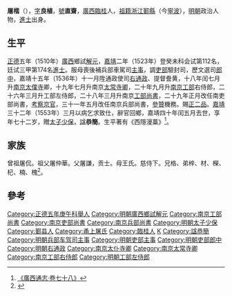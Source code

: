 {{明清人物信息框
| 姓名 = 屠楷
| 原名 =
| 圖片名稱= 
| 圖片大小 =
| 圖片說明 = 
| 最高職務 =南京兵部尚書參贊機務
| 國家 = 大明 
| 爵位 =
| 籍貫 = [[廣西|廣西]][[桂林府|桂林府]][[臨桂縣|臨桂縣]]
| 族裔 = 
| 字號 = 
| 諡號 =
| 出生日期 = 闰九月初六日
| 出生地點 = 
| 逝世日期 = 嘉靖四十年闰五月
| 逝世地點 =
| 墓葬 =
| 配偶 = 娶张氏
| 親屬 = （子）炳言
| 出身 =
* 正德五年庚午科舉人
* 嘉靖二年癸未科進士
| 經歷 =
| 著作 = 
}}'''屠楷'''（{{bd|1490年||1561年|}}），[[表字|字]]'''良植'''，[[號|號]]'''直齋'''，[[廣西|廣西]][[臨桂|臨桂]]人，[[祖籍|祖籍]][[浙江|浙江]][[鄞縣|鄞縣]]（今[[寧波|寧波]]），[[明朝|明朝]]政治人物，[[進士|進士]]出身。

==生平==
[[正德_(明朝)|正德]]五年（1510年）[[廣西|廣西]]鄉試[[解元|解元]]，[[嘉靖|嘉靖]]二年（1523年）登癸未科会试第112名，廷试三甲第174名[[進士|進士]]。服母喪後補兵部車駕司[[主事|主事]]，調[[吏部|吏部]]驗封司，歷文選司[[郎中|郎中]]，嘉靖十五年（1536年）十一月陞通政使司[[右通政|右通政]]、提督誊黄，十八年闰七月升[[南京|南京]][[太僕寺|太僕寺]]卿，十九年七月升南京[[太常寺卿|太常寺卿]]，二十年九月升[[南京|南京]][[工部|工部]]右侍郎，二十六年三月升工部左侍郎，二十八年三月升南京[[工部尚書|工部尚書]]，二十九年正月改任南吏部尚書，[[考察|考察]][[京官|京官]]，三十一年五月改任南京兵部尚書，[[參贊|參贊]]機務。賜[[正二品|正二品]]。[[嘉靖|嘉靖]]三十二年（1553年）三月以病乞求致仕，辭官回鄉，嘉靖四十年闰五月去世，享年七十二岁，贈[[太子少保|太子少保]]，[[諡|諡]]'''恭簡'''。生平著有《西隱漫藁》<ref>[http://archive.org/stream/06042738.cn#page/n120/mode/2up 《廣西通志‧卷七十八》]</ref>。

==家族== 
曾祖屠侃。祖父屠仲華。父屠謙，贡士。母王氏。慈侍下。兄格、弟梓、材、𣞁、杞、楠、槐<ref>{{Cite book|title=天一阁藏明代科举录选刊 登科录 点校本|last=龚延明主编|first=|publisher=宁波出版社|year=2016|isbn=978-7-5526-2320-8|location=宁波|pages=|quote=《天一閣藏明代科舉錄選刊.登科錄》之《嘉靖二年癸未科進士登科録》}}</ref>。

==參考==
{{reflist}}
{{明朝人物小作品}}
{{嘉靖二年癸未科殿試金榜}}
{{DEFAULTSORT:Tu屠}}
[[Category:正德五年庚午科舉人|Category:正德五年庚午科舉人]]
[[Category:明朝廣西鄉試解元|Category:明朝廣西鄉試解元]]
[[Category:南京工部尚書|Category:南京工部尚書]]
[[Category:南京吏部尚書|Category:南京吏部尚書]]
[[Category:南京兵部尚書|Category:南京兵部尚書]]
[[Category:明朝太子少保|Category:明朝太子少保]]
[[Category:鄞县人|Category:鄞县人]]
[[Category:甬上屠氏|Category:甬上屠氏]]
[[Category:臨桂人|Category:臨桂人]]
[[Category:屠姓|K]]
[[Category:諡恭簡|Category:諡恭簡]]
[[Category:明朝兵部车驾司主事|Category:明朝兵部车驾司主事]]
[[Category:明朝吏部主事|Category:明朝吏部主事]]
[[Category:明朝吏部郎中|Category:明朝吏部郎中]]
[[Category:明朝右通政|Category:明朝右通政]]
[[Category:南京太仆寺卿|Category:南京太仆寺卿]]
[[Category:南京太常寺卿|Category:南京太常寺卿]]
[[Category:南京工部右侍郎|Category:南京工部右侍郎]]
[[Category:明朝工部左侍郎|Category:明朝工部左侍郎]]